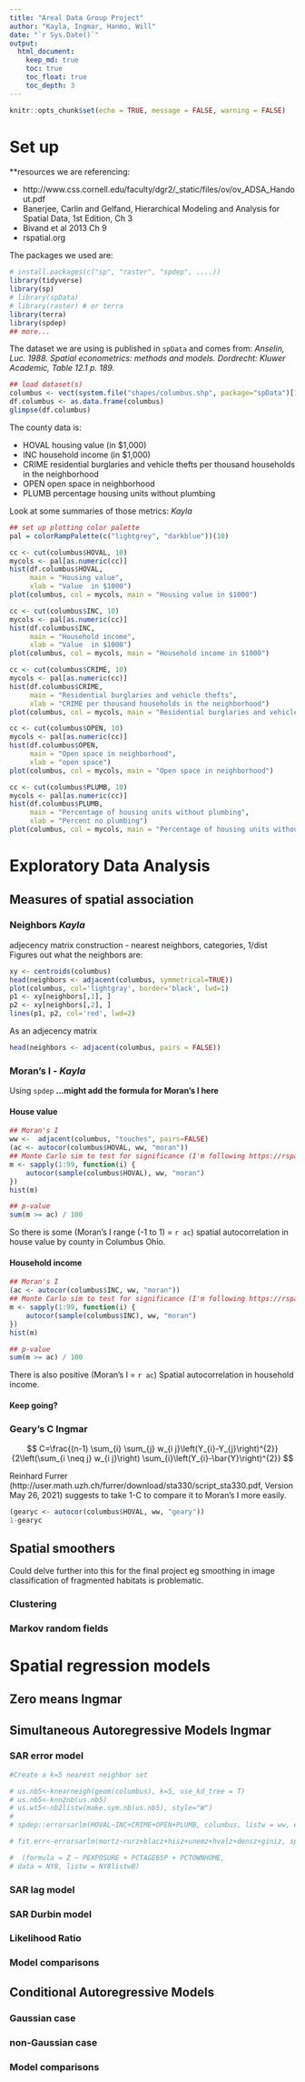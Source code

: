 ```yaml
---
title: "Areal Data Group Project"
author: "Kayla, Ingmar, Hanmo, Will"
date: "`r Sys.Date()`"
output: 
  html_document:
    keep_md: true
    toc: true
    toc_float: true
    toc_depth: 3
---
```


```r
knitr::opts_chunk$set(echo = TRUE, message = FALSE, warning = FALSE)
```

# Set up

**resources we are referencing:  

- http://www.css.cornell.edu/faculty/dgr2/_static/files/ov/ov_ADSA_Handout.pdf  
- Banerjee, Carlin and Gelfand, Hierarchical Modeling and Analysis for Spatial Data, 1st Edition, Ch 3  
- Bivand et al 2013 Ch 9  
- rspatial.org  

The packages we used are:  
```r
# install.packages(c("sp", "raster", "spdep", ....))
library(tidyverse)
library(sp)
# library(spData)
# library(raster) # or terra
library(terra)
library(spdep)
## more...
```

The dataset we are using is published in `spData` and comes from: _Anselin, Luc. 1988. Spatial econometrics: methods and models. Dordrecht: Kluwer Academic, Table 12.1 p. 189._
```r
## load dataset(s)
columbus <- vect(system.file("shapes/columbus.shp", package="spData")[1])
df.columbus <- as.data.frame(columbus)
glimpse(df.columbus)
```

The county data is:  

* HOVAL housing value (in \$1,000)  
* INC household income (in \$1,000)  
* CRIME residential burglaries and vehicle thefts per thousand households in the neighborhood  
* OPEN open space in neighborhood  
* PLUMB percentage housing units without plumbing  

Look at some summaries of those metrics: _Kayla_   
```r
## set up plotting color palette
pal = colorRampPalette(c("lightgrey", "darkblue"))(10)

cc <- cut(columbus$HOVAL, 10)
mycols <- pal[as.numeric(cc)]
hist(df.columbus$HOVAL, 
     main = "Housing value", 
     xlab = "Value  in $1000")
plot(columbus, col = mycols, main = "Housing value in $1000")

cc <- cut(columbus$INC, 10)
mycols <- pal[as.numeric(cc)]
hist(df.columbus$INC, 
     main = "Household income", 
     xlab = "Value  in $1000")
plot(columbus, col = mycols, main = "Household income in $1000") 

cc <- cut(columbus$CRIME, 10)
mycols <- pal[as.numeric(cc)]
hist(df.columbus$CRIME,
     main = "Residential burglaries and vehicle thefts", 
     xlab = "CRIME per thousand households in the neighborhood")
plot(columbus, col = mycols, main = "Residential burglaries and vehicle thefts") 

cc <- cut(columbus$OPEN, 10)
mycols <- pal[as.numeric(cc)]
hist(df.columbus$OPEN, 
     main = "Open space in neighborhood", 
     xlab = "open space")
plot(columbus, col = mycols, main = "Open space in neighborhood") 

cc <- cut(columbus$PLUMB, 10)
mycols <- pal[as.numeric(cc)]
hist(df.columbus$PLUMB, 
     main = "Percentage of housing units without plumbing", 
     xlab = "Percent no plumbing")
plot(columbus, col = mycols, main = "Percentage of housing units without plumbing") 
```


# Exploratory Data Analysis  

## Measures of spatial association  

### Neighbors _Kayla_  
adjecency matrix construction - nearest neighbors, categories, 1/dist  
Figures out what the neighbors are:  
```r
xy <- centroids(columbus)
head(neighbors <- adjacent(columbus, symmetrical=TRUE))
plot(columbus, col='lightgray', border='black', lwd=1)
p1 <- xy[neighbors[,1], ]
p2 <- xy[neighbors[,2], ]
lines(p1, p2, col='red', lwd=2)
```

As an adjecency matrix  
```r
head(neighbors <- adjacent(columbus, pairs = FALSE))
```

### Moran's I - _Kayla_  
Using `spdep` __...might add the formula for Moran's I here__  

#### House value  
```r
## Moran's I
ww <-  adjacent(columbus, "touches", pairs=FALSE)
(ac <- autocor(columbus$HOVAL, ww, "moran"))
## Monte Carlo sim to test for significance (I'm following https://rspatial.org/terra/analysis/3-spauto.html#compute-morans-i)
m <- sapply(1:99, function(i) {
    autocor(sample(columbus$HOVAL), ww, "moran")
})
hist(m)

## p-value
sum(m >= ac) / 100
```
So there is some (Moran's I range (-1 to 1) = `r ac`) spatial autocorrelation in house value by county in Columbus Ohio.

#### Household income  
```r
## Moran's I
(ac <- autocor(columbus$INC, ww, "moran"))
## Monte Carlo sim to test for significance (I'm following https://rspatial.org/terra/analysis/3-spauto.html#compute-morans-i)
m <- sapply(1:99, function(i) {
    autocor(sample(columbus$INC), ww, "moran")
})
hist(m)

## p-value
sum(m >= ac) / 100
```
There is also positive (Moran's I = `r ac`) Spatial autocorrelation in household income.   

#### Keep going?

### Geary's C  __Ingmar__

$$
C=\frac{(n-1) \sum_{i} \sum_{j} w_{i j}\left(Y_{i}-Y_{j}\right)^{2}}{2\left(\sum_{i \neq j} w_{i j}\right) \sum_{i}\left(Y_{i}-\bar{Y}\right)^{2}}
$$

Reinhard Furrer (http://user.math.uzh.ch/furrer/download/sta330/script_sta330.pdf, Version May 26, 2021) suggests to take 1-C to compare it to Moran's I more easily.

```r
(gearyc <- autocor(columbus$HOVAL, ww, "geary"))
1-gearyc
```


## Spatial smoothers  
Could delve further into this for the final project eg smoothing in image classification of fragmented habitats is problematic.  

### Clustering  

### Markov random fields  

# Spatial regression models  

## Zero means __Ingmar__

## Simultaneous Autoregressive Models  __Ingmar__

### SAR error model

```r
#Create a k=5 nearest neighbor set

# us.nb5<-knearneigh(geom(columbus), k=5, use_kd_tree = T)
# us.nb5<-knn2nb(us.nb5)
# us.wt5<-nb2listw(make.sym.nb(us.nb5), style="W")
# 
# spdep::errorsarlm(HOVAL~INC+CRIME+OPEN+PLUMB, columbus, listw = ww, etype="error", method="spam")

# fit.err<-errorsarlm(mortz~rurz+blacz+hisz+unemz+hvalz+densz+giniz, spdat, listw=us.wt5, etype="error", method="spam")

#  (formula = Z ~ PEXPOSURE + PCTAGE65P + PCTOWNHOME,
# data = NY8, listw = NY8listwB)
```


### SAR lag model  

### SAR Durbin model  

### Likelihood Ratio  

### Model comparisons  

## Conditional Autoregressive Models  

### Gaussian case  

### non-Gaussian case  

### Model comparisons  


